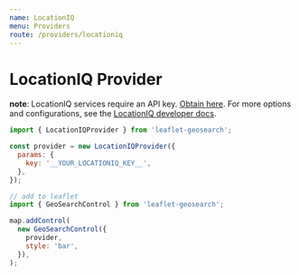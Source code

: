 ```yaml
---
name: LocationIQ
menu: Providers
route: /providers/locationiq
---
```



# LocationIQ Provider

**note**: LocationIQ services require an API key. [Obtain here][1].
For more options and configurations, see the [LocationIQ developer docs][2].

<Playground>
  <Map provider="LocationIQ" />
</Playground>

```js
import { LocationIQProvider } from 'leaflet-geosearch';

const provider = new LocationIQProvider({
  params: {
    key: '__YOUR_LOCATIONIQ_KEY__',
  },
});

// add to leaflet
import { GeoSearchControl } from 'leaflet-geosearch';

map.addControl(
  new GeoSearchControl({
    provider,
    style: 'bar',
  }),
);
```

[1]: https://locationiq.org
[2]: https://locationiq.org/#docs
